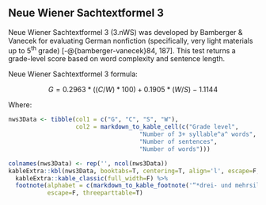 ## Neue Wiener Sachtextformel 3\index{Neue Wiener Sachtextformel 3|ii} {#sec-neue-wiener-sachtextformel3}

Neue Wiener Sachtextformel 3 (3.nWS) was developed by Bamberger & Vanecek for evaluating German nonfiction (specifically, very light materials up to 5^th^ grade) [-@{bamberger-vanecek}84, 187]. This test returns a grade-level score based on word complexity and sentence length.

Neue Wiener Sachtextformel 3 formula:

$$
G = 0.2963*((C/W)*100) + 0.1905*(W/S) - 1.1144
$$

Where:

```r
nws3Data <- tibble(col1 = c("G", "C", "S", "W"),
                   col2 = markdown_to_kable_cell(c("Grade level",
                                     "Number of 3+ syllable^a^ words",
                                     "Number of sentences",
                                     "Number of words")))

colnames(nws3Data) <- rep('', ncol(nws3Data))
kableExtra::kbl(nws3Data, booktabs=T, centering=T, align='l', escape=F, linesep="") %>%
  kableExtra::kable_classic(full_width=F) %>%
  footnote(alphabet = c(markdown_to_kable_footnote('“*drei- und mehrsilbigen*”')),
           escape=F, threeparttable=T)
```

\newpage
